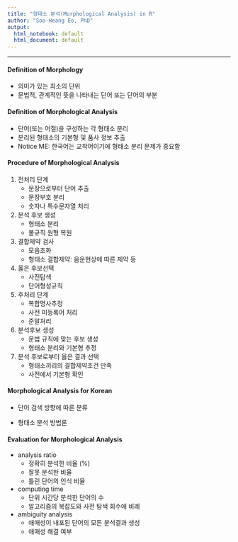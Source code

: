 ```yaml
---
title: "형태소 분석(Morphological Analysis) in R"
author: "Soo-Heang Eo, PhD"
output:
  html_notebook: default
  html_document: default
---
```


--------

#### Definition of Morphology
* 의미가 있는 최소의 단위  
* 문법적, 관계적인 뜻을 나타내는 단어 또는 단어의 부분


#### Definition of Morphological Analysis
* 단어(또는 어절)을 구성하는 각 형태소 분리
* 분리된 형태소의 기본형 및 품사 정보 추출
* Notice ME: 한국어는 교착어이기에 형태소 분리 문제가 중요함  

#### Procedure of Morphological Analysis  
1. 전처리 단계  
    * 문장으로부터 단어 추출  
    * 문장부호 분리  
    * 숫자나 특수문자열 처리  
2. 분석 후보 생성  
    * 형태소 분리  
    * 불규칙 원형 복원  
3. 결합제약 검사  
    * 모음조화  
    * 형태소 결합제약: 음운현상에 따른 제약 등 
4. 옳은 후보선택  
    * 사전탐색  
    * 단어형성규칙  
5. 후처리 단계  
    * 복합명사추정  
    * 사전 미등록어 처리  
    * 준말처리
    
1. 분석후보 생성    
    * 문법 규칙에 맞는 후보 생성  
    * 형태소 분리와 기본형 추정    
2. 분석 후보로부터 옳은 결과 선택   
    * 형태소끼리의 결합제약조건 만족  
    * 사전에서 기본형 확인  
    
#### Morphological Analysis for Korean
- 단어 검색 방향에 따른 분류   

- 형태소 분석 방법론  

#### Evaluation for Morphological Analysis

- analysis ratio  
    * 정확히 분석한 비율 (%)  
    * 잘못 분석한 비율  
    * 틀린 단어의 인식 비율  
    
- computing time  
    * 단위 시간당 분석한 단어의 수  
    * 알고리즘의 복잡도와 사전 탐색 회수에 비례  

- ambiguity analysis  
    * 애매성이 내포된 단어의 모든 분석결과 생성  
    * 애매성 해결 여부  
    
    
